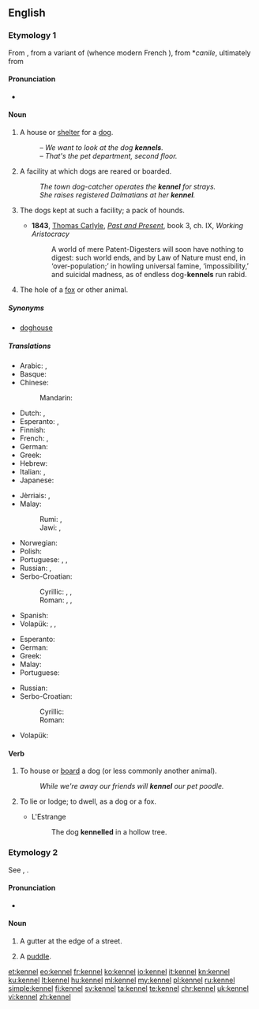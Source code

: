==English==

===Etymology 1===
From {{etyl|xno|en}}, from a {{etyl|ONF.|en}} variant of {{etyl|fro|en}} {{term|chenil|lang=fro}} (whence modern French {{term|chenil|lang=fr}}), from {{etyl|VL.|en}} *''canile'', ultimately from {{etyl|la|en}} {{term|canis|lang=la}}

====Pronunciation====
* {{rhymes|ɛnəl}}

====Noun====
{{en-noun}}

# A house or [[shelter]] for a [[dog]].
#: ''&ndash; We want to look at the dog '''kennels'''.<br>&ndash; That's the pet department, second floor.''
# A facility at which dogs are reared or boarded.
#: ''The town dog-catcher operates the '''kennel''' for strays.''
#: ''She raises registered Dalmatians at her '''kennel'''. ''
# {{context|UK|lang=en}} The dogs kept at such a facility; a pack of hounds.
#: {{rfquotek|Shakespeare}}
#* '''1843''', [[w:Thomas_Carlyle|Thomas Carlyle]], ''[[:w:Past and Present (book)|Past and Present]]'', book 3, ch. IX, ''Working Aristocracy''
#*: A world of mere Patent-Digesters will soon have nothing to digest:  such world ends, and by Law of Nature must end, in ‘over-population;’  in howling universal famine, ‘impossibility,’ and suicidal madness, as of endless dog-'''kennels''' run rabid.
# The hole of a [[fox]] or other animal.

=====Synonyms=====
* {{sense|shelter for a dog}} [[doghouse]]

=====Translations=====
{{trans-top|shelter for a dog}}
* Arabic: {{t+|ar|بيت|m|tr=bayt|sc=Arab}}, {{t-|ar|بيت الكلب|m|tr=bayt al-kalb|sc=Arab}}
* Basque: {{t+|eu|txakurtegi}}
* Chinese:
*: Mandarin: {{t|cmn|狗屋|tr=gǒuwū|sc=Hani}}
* Dutch: {{t-|nl|kennel|m}}, {{t-|nl|hondenhok|n}}
* Esperanto: {{t-|eo|hundejo}}, {{t-|eo|hundujo}}
* Finnish: {{t+|fi|koirankoppi}}
* French: {{t+|fr|chenil|m}}, {{t+|fr|niche|f}}
* German: {{t+|de|Hundehütte|m}}
* Greek: {{t-|el|σκυλόσπιτο|n|tr=skylóspito}}
* Hebrew: {{t-|he|מלונה|f|tr=melu'na|sc=Hebr}}
* Italian: {{t+|it|canile|m}}, {{t+|it|cuccia|f}}
* Japanese: {{t-|ja|犬小屋|tr=いぬごや, inugoya}}
{{trans-mid}}
* Jèrriais: {{tø|roa-jer|niche|f}}, {{tø|roa-jer|câniche|f}}
* Malay:
*: Rumi: {{t-|ms|rumah anjing}}, {{t-|ms|rumah asu}}
*: Jawi: {{t-|ms|رومه انجيڠ|sc=Arab}}, {{t-|ms|رومه اسو|sc=Arab}}
* Norwegian: {{t-|no|hundehus|n}}
* Polish: {{t+|pl|buda|f}}
* Portuguese: {{t-|pt|canil|m}}, {{t-|pt|casota|f}},  {{t-|pt|casinha de cachorro|f}}
* Russian: {{t+|ru|конура|f|tr=konurá}}, {{qualifier|соба́чья}} {{t+|ru|будка|f|tr=búdka}}
* Serbo-Croatian:
*: Cyrillic: {{t-|sh|псећа кућица|f}}, {{t-|sh|пасја кућица|f}}, {{t-|sh|штенара|f}}
*: Roman: {{t-|sh|pseća kućica|f}}, {{t-|sh|pasja kućica|f}}, {{t-|sh|štenara|f}}
* Spanish: {{t-|es|perrera|f}}
* Volapük: {{t-|vo|dogadom}}, {{t-|vo|dogalecek}}, {{t-|vo|dogadomil}}
{{trans-bottom}}

{{trans-top|facility where dogs are reared or boarded}}
* Esperanto: {{t-|eo|hundejo}}
* German: {{t+|de|Zwinger|m}}
* Greek: {{t-|el|κυνοτροφείο|n|tr=kynotrofeío|sc=Grek}}
* Malay: {{t-|ms|tempat perlindungan anjing}}
* Portuguese: {{t-|pt|canil|m}}
{{trans-mid}}
* Russian: {{t+|ru|псарня|f|tr=psárnja}}
* Serbo-Croatian:
*: Cyrillic: {{t-|sh|псетарник|m}}
*: Roman: {{t-|sh|psetarnik|m}}
* Volapük: {{t-|vo|dogibridöp}}
{{trans-bottom}}

====Verb====
{{en-verb|kennels|'''[[kenneling]]''' or '''[[kennelling]]'''|'''[[kenneled]]''' or '''[[kennelled]]'''}}

# {{context|transitive|lang=en}} To house or [[board]] a dog (or less commonly another animal).
#: ''While we're away our friends will '''kennel''' our pet poodle.''
# {{context|intransitive|lang=en}} To lie or lodge; to dwell, as a dog or a fox.
#* L'Estrange
#*: The dog '''kennelled''' in a hollow tree.

===Etymology 2===
See {{term|channel|lang=en}}, {{term|canal|lang=en}}.

====Pronunciation====
* {{rfp}}

====Noun====
{{en-noun}}

# {{context|obsolete|lang=en}} A gutter at the edge of a street.
#: {{rfquotek|Bishop Hall}}
# {{context|obsolete|lang=en}} A [[puddle]].

[[et:kennel]]
[[eo:kennel]]
[[fr:kennel]]
[[ko:kennel]]
[[io:kennel]]
[[it:kennel]]
[[kn:kennel]]
[[ku:kennel]]
[[lt:kennel]]
[[hu:kennel]]
[[ml:kennel]]
[[my:kennel]]
[[pl:kennel]]
[[ru:kennel]]
[[simple:kennel]]
[[fi:kennel]]
[[sv:kennel]]
[[ta:kennel]]
[[te:kennel]]
[[chr:kennel]]
[[uk:kennel]]
[[vi:kennel]]
[[zh:kennel]]